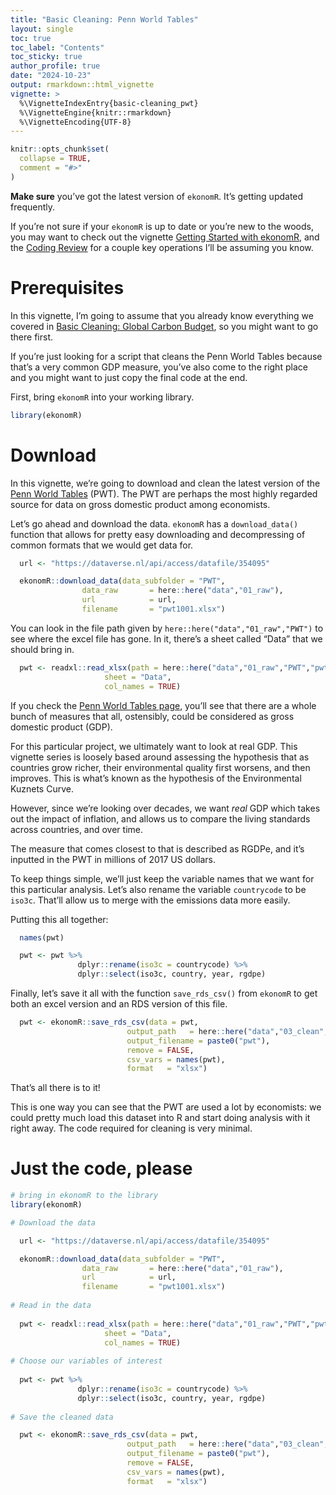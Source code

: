 ```yaml
---
title: "Basic Cleaning: Penn World Tables"
layout: single
toc: true
toc_label: "Contents"
toc_sticky: true
author_profile: true
date: "2024-10-23"
output: rmarkdown::html_vignette
vignette: >
  %\VignetteIndexEntry{basic-cleaning_pwt}
  %\VignetteEngine{knitr::rmarkdown}
  %\VignetteEncoding{UTF-8}
---
```

```r
knitr::opts_chunk$set(
  collapse = TRUE,
  comment = "#>"
)

```


**Make sure** you've got the latest version of `ekonomR`. It's getting updated frequently. 

If you're not sure if your `ekonomR` is up to date or you're new to the woods, you may want to check out the vignette [Getting Started with ekonomR](https://stallman-j.github.io/ekonomR/vignettes/getting-started-with-ekonomR/), and the [Coding Review](https://stallman-j.github.io/ekonomR/vignettes/coding-review/) for a couple key operations I'll be assuming you know.

# Prerequisites

In this vignette, I'm going to assume that you already know everything we covered in [Basic Cleaning: Global Carbon Budget](https://stallman-j.github.io/ekonomR/vignettes/basic-cleaning_gcb/), so you might want to go there first. 

If you're just looking for a script that cleans the Penn World Tables because that's a very common GDP measure, you've also come to the right place and you might want to just copy the final code at the end.

First, bring `ekonomR` into your working library.

``` r
library(ekonomR)
```

# Download

In this vignette, we're going to download and clean the latest version of the [Penn World Tables](https://www.rug.nl/ggdc/productivity/pwt/?lang=en) (PWT). The PWT are perhaps the most highly regarded source for data on gross domestic product among economists. 

Let's go ahead and download the data. `ekonomR` has a `download_data()` function that allows for pretty easy downloading and decompressing of common formats that we would get data for.

``` r
  url <- "https://dataverse.nl/api/access/datafile/354095"

  ekonomR::download_data(data_subfolder = "PWT",
                data_raw       = here::here("data","01_raw"),
                url            = url,
                filename       = "pwt1001.xlsx")
```

You can look in the file path given by `here::here("data","01_raw","PWT")` to see where the excel file has gone. In it, there's a sheet called "Data" that we should bring in.


```r
  pwt <- readxl::read_xlsx(path = here::here("data","01_raw","PWT","pwt1001.xlsx"),
                     sheet = "Data",
                     col_names = TRUE)
```

If you check the [Penn World Tables page](https://www.rug.nl/ggdc/productivity/pwt/?lang=en), you'll see that there are a whole bunch of measures that all, ostensibly, could be considered as gross domestic product (GDP). 

For this particular project, we ultimately want to look at real GDP. This vignette series is loosely based around assessing the hypothesis that as countries grow richer, their environmental quality first worsens, and then improves. This is what's known as the hypothesis of the Environmental Kuznets Curve.

However, since we're looking over decades, we want *real* GDP which takes out the impact of inflation, and allows us to compare the living standards across countries, and over time.

The measure that comes closest to that is described as RGDPe, and it's inputted in the PWT in millions of 2017 US dollars. 

To keep things simple, we'll just keep the variable names that we want for this particular analysis. Let's also rename the variable `countrycode` to be `iso3c`. That'll allow us to merge with the emissions data more easily.

Putting this all together:

``` r
  names(pwt)

  pwt <- pwt %>%
               dplyr::rename(iso3c = countrycode) %>%
               dplyr::select(iso3c, country, year, rgdpe)
```

Finally, let's save it all with the function `save_rds_csv()` from `ekonomR` to get both an excel version and an RDS version of this file.

```r
  pwt <- ekonomR::save_rds_csv(data = pwt,
                          output_path   = here::here("data","03_clean","PWT"),
                          output_filename = paste0("pwt"),
                          remove = FALSE,
                          csv_vars = names(pwt),
                          format   = "xlsx")

```

That's all there is to it! 

This is one way you can see that the PWT are used a lot by economists: we could pretty much load this dataset into R and start doing analysis with it right away. The code required for cleaning is very minimal.

# Just the code, please

```r
# bring in ekonomR to the library
library(ekonomR)

# Download the data

  url <- "https://dataverse.nl/api/access/datafile/354095"

  ekonomR::download_data(data_subfolder = "PWT",
                data_raw       = here::here("data","01_raw"),
                url            = url,
                filename       = "pwt1001.xlsx")
  
# Read in the data
  
  pwt <- readxl::read_xlsx(path = here::here("data","01_raw","PWT","pwt1001.xlsx"),
                     sheet = "Data",
                     col_names = TRUE)
  
# Choose our variables of interest
  
  pwt <- pwt %>%
               dplyr::rename(iso3c = countrycode) %>%
               dplyr::select(iso3c, country, year, rgdpe)
  
# Save the cleaned data

  pwt <- ekonomR::save_rds_csv(data = pwt,
                          output_path   = here::here("data","03_clean","PWT"),
                          output_filename = paste0("pwt"),
                          remove = FALSE,
                          csv_vars = names(pwt),
                          format   = "xlsx")
  
```
